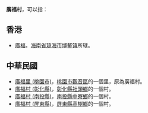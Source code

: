 '''廣福村'''，可以指：

==香港==
* [[廣福|廣福]]，[[海南省|海南省]][[琼海市|琼海市]][[博鳌镇|博鳌镇]]所辖。

==中華民國==
* [[廣福里_(桃園市)|廣福里 (桃園市)]]，[[桃園市|桃園市]][[觀音區|觀音區]]的一個里，原為廣福村。
* [[廣福村_(彰化縣)|廣福村 (彰化縣)]]，[[彰化縣|彰化縣]][[社頭鄉|社頭鄉]]的一個村。
* [[廣福村_(南投縣)|廣福村 (南投縣)]]，[[南投縣|南投縣]][[中寮鄉|中寮鄉]]的一個村。
* [[廣福村_(屏東縣)|廣福村 (屏東縣)]]，[[屏東縣|屏東縣]][[高樹鄉|高樹鄉]]的一個村。

{{disambig|Cat=三字地名消歧義}}